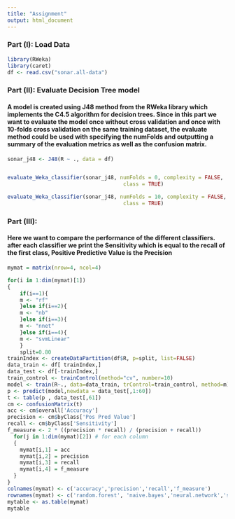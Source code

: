 ```yaml
---
title: "Assignment"
output: html_document
---
```


### Part (I): Load Data

```r
library(RWeka)
library(caret)
df <- read.csv("sonar.all-data")

```

### Part (II): Evaluate Decision Tree model
#### A model is created using J48 method from the RWeka library which implements the C4.5 algorithm for decision trees. Since in this part we want to evaluate the model once without cross validation and once with 10-folds cross validation on the same training dataset, the evaluate method could be used with specifying the numFolds and outputting a summary of the evaluation metrics as well as the confusion matrix.

```r
sonar_j48 <- J48(R ~ ., data = df)


evaluate_Weka_classifier(sonar_j48, numFolds = 0, complexity = FALSE, 
                                     class = TRUE)

evaluate_Weka_classifier(sonar_j48, numFolds = 10, complexity = FALSE, 
                                     class = TRUE)

```

### Part (III):
#### Here we want to compare the performance of the different classifiers. after each classifier we print the Sensitivity which is equal to the recall of the first class, Positive Predictive Value is the Precision

```r
mymat = matrix(nrow=4, ncol=4)

for(i in 1:dim(mymat)[1])  
{
	if(i==1){
	m <- "rf"
	}else if(i==2){
	m <- "nb"
	}else if(i==3){
	m <- "nnet"
	}else if(i==4){
	m <- "svmLinear"
	}
	split=0.80
trainIndex <- createDataPartition(df$R, p=split, list=FALSE)
data_train <- df[ trainIndex,]
data_test <- df[-trainIndex,]
train_control <- trainControl(method="cv", number=10)
model <- train(R~., data=data_train, trControl=train_control, method=m)
p <- predict(model,newdata = data_test[,1:60])
t <- table(p , data_test[,61])
cm <- confusionMatrix(t)
acc <- cm$overall['Accuracy']
precision <- cm$byClass['Pos Pred Value'] 
recall <- cm$byClass['Sensitivity']
f_measure <- 2 * ((precision * recall) / (precision + recall))
  for(j in 1:dim(mymat)[2]) # for each column
  {
    mymat[i,1] = acc
    mymat[i,2] = precision
    mymat[i,3] = recall
    mymat[i,4] = f_measure
  }
}
colnames(mymat) <- c('accuracy','precision','recall','f_measure')
rownames(mymat) <- c('random.forest', 'naive.bayes','neural.network','svm')
mytable <- as.table(mymat)
mytable
```

